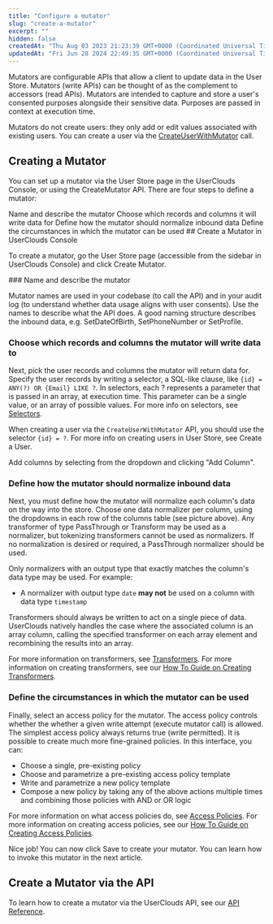 ```yaml
---
title: "Configure a mutator"
slug: "create-a-mutator"
excerpt: ""
hidden: false
createdAt: "Thu Aug 03 2023 21:23:39 GMT+0000 (Coordinated Universal Time)"
updatedAt: "Fri Jun 28 2024 22:49:35 GMT+0000 (Coordinated Universal Time)"
---
```


Mutators are configurable APIs that allow a client to update data in the User Store. Mutators (write APIs) can be thought of as the complement to <Glossary>accessor</Glossary>s (read APIs). Mutators are intended to capture and store a user's consented <Glossary>purpose</Glossary>s alongside their sensitive data. Purposes are passed in context at execution time. 

Mutators do not create users: they only add or edit values associated with existing users. You can create a user via the [CreateUserWithMutator](/docs/reference/post_userstore-api-users)  call. 

## Creating a Mutator

You can set up a mutator via the User Store page in the UserClouds Console, or using the CreateMutator API. There are four steps to define a mutator:

<Steps>
    <Step>
    Name and describe the mutator
    </Step>
    <Step>
    Choose which records and columns it will write data for
    </Step>
    <Step>
    Define how the mutator should normalize inbound data
    </Step>
    <Step>
    Define the circumstances in which the mutator can be used
    </Step>
</Steps>
## Create a Mutator in UserClouds Console

To create a mutator, go the User Store page (accessible from the sidebar in UserClouds Console) and click Create Mutator. 

<Steps>
<Step>
### Name and describe the mutator

Mutator names are used in your codebase (to call the API) and in your audit log (to understand whether data usage aligns with user consents). Use the names to describe what the API does. A good naming structure describes the inbound data, e.g. SetDateOfBirth, SetPhoneNumber or SetProfile.
</Step>
<Step>
### Choose which records and columns the mutator will write data to

Next, pick the user records and <Glossary>column</Glossary>s the mutator will return data for. Specify the user records by writing a <Glossary>selector</Glossary>, a SQL-like clause, like `{id} = ANY(?) OR {Email} LIKE ?`. In selectors, each ? represents a parameter that is passed in an array, at execution time. This parameter can be a single value, or an array of possible values. For more info on selectors, see [Selectors](/docs/guides/definitions/selectors).

When creating a user via the `CreateUserWithMutator` API, you should use the selector `{id} = ?`. For more info on creating users in User Store, see Create a User. 

Add columns by selecting from the dropdown and clicking "Add Column".
</Step>
<Step>
### Define how the mutator should normalize inbound data

Next, you must define how the mutator will normalize each column's data on the way into the store. Choose one <Glossary>data normalizer</Glossary> per column, using the dropdowns in each row of the columns table (see picture above). Any transformer of type PassThrough or Transform may be used as a normalizer, but tokenizing transformers cannot be used as normalizers. If no normalization is desired or required, a PassThrough normalizer should be used.

Only normalizers with an output type that exactly matches the column's data type may be used. For example: 

- A normalizer with output type `date` **may not** be used on a column with data type `timestamp`

Transformers should always be written to act on a single piece of data. UserClouds natively handles the case where the associated column is an array column, calling the specified transformer on each array element and recombining the results into an array.

For more information on transformers, see [Transformers](/docs/guides/definitions/transformers). For more information on creating transformers, see our [How To Guide on Creating Transformers](/docs/guides/how-to-guides/create-a-transformer).
</Step>
<Step>
### Define the circumstances in which the mutator can be used

Finally, select an <Glossary>access policy</Glossary> for the mutator. The access policy controls whether the whether a given write attempt (execute mutator call) is allowed. The simplest access policy always returns true (write permitted). It is possible to create much more fine-grained policies. In this interface, you can:

- Choose a single, pre-existing policy
- Choose and parametrize a pre-existing <Glossary>access policy template</Glossary>
- Write and parametrize a new policy template
- Compose a new policy by taking any of the above actions multiple times and combining those policies with AND or OR logic

For more information on what access policies do, see [Access Policies](/docs/guides/definitions/access-policies). For more information on creating access policies, see our [How To Guide on Creating Access Policies](/docs/guides/how-to-guides/create-an-access-policy).

Nice job! You can now click Save to create your mutator. You can learn how to invoke this mutator in the next article.
</Step>
</Steps>

## Create a Mutator via the API

To learn how to create a mutator via the UserClouds API, see our [API Reference](/docs/reference/post_userstore-config-mutators).
